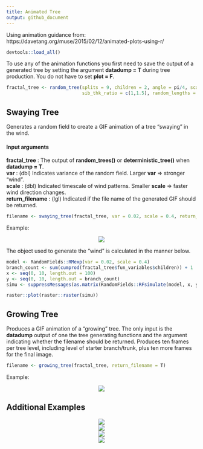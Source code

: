 ```yaml
---
title: Animated Tree
output: github_document
---
```


Using animation guidance from: https://davetang.org/muse/2015/02/12/animated-plots-using-r/

```r
devtools::load_all()
```

To use any of the animation functions you first need to save the output of a generated tree by setting the argument <b>datadump = T</b> during tree production. You do not have to set <b>plot = F</b>.

```r
fractal_tree <- random_tree(splits = 9, children = 2, angle = pi/4, scale_angle = T, random_angles = T, sib_lgth_ratio = c(1.5,1),
                            sib_thk_ratio = c(1,1.5), random_lengths = T, angle_scale = 1.05, length_scale = 1.35, plot = T, datadump = T)
```

## Swaying Tree

Generates a random field to create a GIF animation of a tree "swaying" in the wind.

#### Input arguments

<b>fractal_tree</b>           : The output of <b>random_trees()</b> or <b>deterministic_tree()</b> when <b>datadump = T</b>.<br>
<b>var</b>                    : (dbl) Indicates variance of the random field. Larger <b>var</b> => stronger "wind".<br>
<b>scale</b>                  : (dbl) Indicated timescale of wind patterns. Smaller <b>scale</b> => faster wind direction changes.<br>
<b>return_filename</b>        : (lgl) Indicated if the file name of the generated GIF should be returned.

```r
filename <- swaying_tree(fractal_tree, var = 0.02, scale = 0.4, return_filename = T)
```

Example:

<center><img src="swaying_trees/`r noquote(filename)`"></center>

The object used to generate the "wind" is calculated in the manner below.

```r
model <- RandomFields::RMexp(var = 0.02, scale = 0.4)
branch_count <- sum(cumprod(fractal_tree$fun_variables$children)) + 1
x <- seq(0, 10, length.out = 100)
y <- seq(0, 10, length.out = branch_count)
simu <- suppressMessages(as.matrix(RandomFields::RFsimulate(model, x, y, grid=TRUE)))

raster::plot(raster::raster(simu))
```

## Growing Tree

Produces a GIF animation of a "growing" tree. The only input is the <b>datadump</b> output of one the tree generating functions and the argument indicating whether the filename should be returned. Produces ten frames per tree level, including level of starter branch/trunk, plus ten more frames for the final image.

```r
filename <- growing_tree(fractal_tree, return_filename = T)
```

Example:

<center><img src="growing_trees/`r noquote(filename)`"></center>

## Additional Examples


<center><img src="swaying_trees/swaying_tree_2020-12-07_23:14:52_PST.gif"></center>
<center><img src="growing_trees/growing_tree_2020-12-07_23:15:38_PST.gif"></center>

<center><img src="swaying_trees/swaying_tree_2020-12-07_23:20:40_PST.gif"></center>
<center><img src="growing_trees/growing_tree_2020-12-07_23:21:42_PST.gif"></center>








